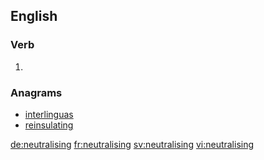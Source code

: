 ==English==

===Verb===
{{head|en}}

# {{present participle of|neutralise|lang=en}}

===Anagrams===
* [[interlinguas#English|interlinguas]]
* [[reinsulating#English|reinsulating]]

[[de:neutralising]]
[[fr:neutralising]]
[[sv:neutralising]]
[[vi:neutralising]]
